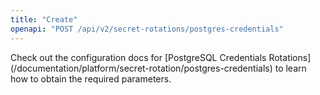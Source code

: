 ```yaml
---
title: "Create"
openapi: "POST /api/v2/secret-rotations/postgres-credentials"
---
```


<Note>
    Check out the configuration docs for [PostgreSQL
    Credentials Rotations](/documentation/platform/secret-rotation/postgres-credentials) to learn how to obtain the
    required parameters.
</Note>